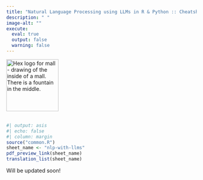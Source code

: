 ```yaml
---
title: "Natural Language Processing using LLMs in R & Python :: Cheatsheet"
description: " "
image-alt: ""
execute:
  eval: true
  output: false
  warning: false
---
```


<img src="images/logo-mall.png" height="138" alt="Hex logo for mall - drawing of the inside of a mall. There is a fountain in the middle."> <br><br><a href="../nlp-with-llms.pdf">

```r
#| output: asis
#| echo: false
#| column: margin
source("common.R")
sheet_name <- "nlp-with-llms"
pdf_preview_link(sheet_name)
translation_list(sheet_name)
```


Will be updated soon!
